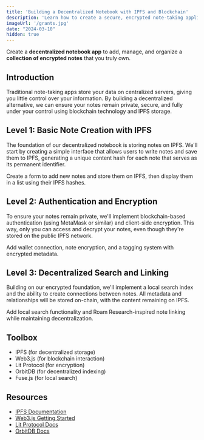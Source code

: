 ```yaml
---
title: 'Building a Decentralized Notebook with IPFS and Blockchain'
description: 'Learn how to create a secure, encrypted note-taking application using IPFS storage, blockchain authentication, and decentralized search capabilities for true data ownership.'
imageUrl: '/grants.jpg'
date: "2024-03-10"
hidden: true
---
```


Create a <strong className="text-brand-blue-medium">decentralized notebook app</strong> to add, manage, and organize a <strong className="text-brand-purple">collection of encrypted notes</strong> that you truly own.

## Introduction

Traditional note-taking apps store your data on centralized servers, giving you little control over your information. By building a decentralized alternative, we can ensure your notes remain private, secure, and fully under your control using blockchain technology and IPFS storage.

## Level 1: Basic Note Creation with IPFS

The foundation of our decentralized notebook is storing notes on IPFS. We'll start by creating a simple interface that allows users to write notes and save them to IPFS, generating a unique content hash for each note that serves as its permanent identifier.

Create a form to add new notes and store them on IPFS, then display them in a list using their IPFS hashes.

## Level 2: Authentication and Encryption

To ensure your notes remain private, we'll implement blockchain-based authentication (using MetaMask or similar) and client-side encryption. This way, only you can access and decrypt your notes, even though they're stored on the public IPFS network.

Add wallet connection, note encryption, and a tagging system with encrypted metadata.

## Level 3: Decentralized Search and Linking

Building on our encrypted foundation, we'll implement a local search index and the ability to create connections between notes. All metadata and relationships will be stored on-chain, with the content remaining on IPFS.

Add local search functionality and Roam Research-inspired note linking while maintaining decentralization.

## Toolbox
- IPFS (for decentralized storage)
- Web3.js (for blockchain interaction)
- Lit Protocol (for encryption)
- OrbitDB (for decentralized indexing)
- Fuse.js (for local search)

## Resources
- [IPFS Documentation](https://docs.ipfs.tech/)
- [Web3.js Getting Started](https://web3js.readthedocs.io/)
- [Lit Protocol Docs](https://developer.litprotocol.com/)
- [OrbitDB Docs](https://github.com/orbitdb/orbit-db)
